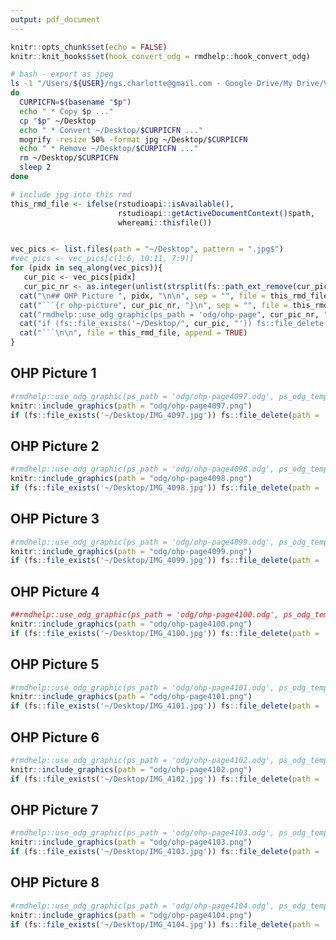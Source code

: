 ```yaml
---
output: pdf_document
---
```


```r
knitr::opts_chunk$set(echo = FALSE)
knitr::knit_hooks$set(hook_convert_odg = rmdhelp::hook_convert_odg)
```

```bash
# bash - export as jpeg
ls -1 "/Users/${USER}/ngs.charlotte@gmail.com - Google Drive/My Drive/Vorlesung/ASM/SS2024/OHP-L03"/* | while read p
do
  CURPICFN=$(basename "$p")
  echo " * Copy $p ..."
  cp "$p" ~/Desktop
  echo " * Convert ~/Desktop/$CURPICFN ..."
  mogrify -resize 50% -format jpg ~/Desktop/$CURPICFN
  echo " * Remove ~/Desktop/$CURPICFN ..."
  rm ~/Desktop/$CURPICFN
  sleep 2
done
```

```r
# include jpg into this rmd
this_rmd_file <- ifelse(rstudioapi::isAvailable(),
                        rstudioapi::getActiveDocumentContext()$path,
                        whereami::thisfile())


vec_pics <- list.files(path = "~/Desktop", pattern = ".jpg$")
#vec_pics <- vec_pics[c(1:6, 10:11, 7:9)]
for (pidx in seq_along(vec_pics)){
   cur_pic <- vec_pics[pidx]
   cur_pic_nr <- as.integer(unlist(strsplit(fs::path_ext_remove(cur_pic), "_"))[2])
  cat("\n## OHP Picture ", pidx, "\n\n", sep = "", file = this_rmd_file, append = TRUE)
  cat("```{r ohp-picture", cur_pic_nr, "}\n", sep = "", file = this_rmd_file, append = TRUE)
  cat("rmdhelp::use_odg_graphic(ps_path = 'odg/ohp-page", cur_pic_nr, ".odg', ps_odg_template = 'odg_draw_a4_portrait')\n", sep = "", file = this_rmd_file, append = TRUE)
  cat("if (fs::file_exists('~/Desktop/", cur_pic, "')) fs::file_delete(path = '~/Desktop/", cur_pic, "')\n", sep = "", file = this_rmd_file, append = TRUE)
  cat("```\n\n", file = this_rmd_file, append = TRUE)
}
```


## OHP Picture 1

```r
#rmdhelp::use_odg_graphic(ps_path = 'odg/ohp-page4097.odg', ps_odg_template = 'odg_draw_a4_portrait')
knitr::include_graphics(path = "odg/ohp-page4097.png")
if (fs::file_exists('~/Desktop/IMG_4097.jpg')) fs::file_delete(path = '~/Desktop/IMG_4097.jpg')
```


## OHP Picture 2

```r
#rmdhelp::use_odg_graphic(ps_path = 'odg/ohp-page4098.odg', ps_odg_template = 'odg_draw_a4_portrait')
knitr::include_graphics(path = "odg/ohp-page4098.png")
if (fs::file_exists('~/Desktop/IMG_4098.jpg')) fs::file_delete(path = '~/Desktop/IMG_4098.jpg')
```


## OHP Picture 3

```r
#rmdhelp::use_odg_graphic(ps_path = 'odg/ohp-page4099.odg', ps_odg_template = 'odg_draw_a4_portrait')
knitr::include_graphics(path = "odg/ohp-page4099.png")
if (fs::file_exists('~/Desktop/IMG_4099.jpg')) fs::file_delete(path = '~/Desktop/IMG_4099.jpg')
```


## OHP Picture 4

```r
##rmdhelp::use_odg_graphic(ps_path = 'odg/ohp-page4100.odg', ps_odg_template = 'odg_draw_a4_portrait')
knitr::include_graphics(path = "odg/ohp-page4100.png")
if (fs::file_exists('~/Desktop/IMG_4100.jpg')) fs::file_delete(path = '~/Desktop/IMG_4100.jpg')
```


## OHP Picture 5

```r
#rmdhelp::use_odg_graphic(ps_path = 'odg/ohp-page4101.odg', ps_odg_template = 'odg_draw_a4_portrait')
knitr::include_graphics(path = "odg/ohp-page4101.png")
if (fs::file_exists('~/Desktop/IMG_4101.jpg')) fs::file_delete(path = '~/Desktop/IMG_4101.jpg')
```


## OHP Picture 6

```r
#rmdhelp::use_odg_graphic(ps_path = 'odg/ohp-page4102.odg', ps_odg_template = 'odg_draw_a4_portrait')
knitr::include_graphics(path = "odg/ohp-page4102.png")
if (fs::file_exists('~/Desktop/IMG_4102.jpg')) fs::file_delete(path = '~/Desktop/IMG_4102.jpg')
```


## OHP Picture 7

```r
#rmdhelp::use_odg_graphic(ps_path = 'odg/ohp-page4103.odg', ps_odg_template = 'odg_draw_a4_portrait')
knitr::include_graphics(path = "odg/ohp-page4103.png")
if (fs::file_exists('~/Desktop/IMG_4103.jpg')) fs::file_delete(path = '~/Desktop/IMG_4103.jpg')
```


## OHP Picture 8

```r
#rmdhelp::use_odg_graphic(ps_path = 'odg/ohp-page4104.odg', ps_odg_template = 'odg_draw_a4_portrait')
knitr::include_graphics(path = "odg/ohp-page4104.png")
if (fs::file_exists('~/Desktop/IMG_4104.jpg')) fs::file_delete(path = '~/Desktop/IMG_4104.jpg')
```
         
